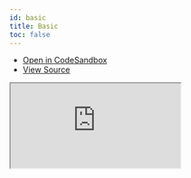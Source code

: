 ```yaml
---
id: basic
title: Basic
toc: false
---
```


- [Open in CodeSandbox](https://codesandbox.io/s/github/TanStack/svelte-query/tree/master/examples/basic)
- [View Source](https://github.com/TanStack/svelte-query/tree/master/examples/basic)

<iframe
  src="https://codesandbox.io/embed/github/TanStack/svelte-query/tree/svelte-query-docs/examples/basic?autoresize=1&fontsize=14&theme=dark"
  title="TanStack/svelte-query: basic"
  sandbox="allow-forms allow-modals allow-popups allow-presentation allow-same-origin allow-scripts"
  style={{
    width: '100%',
    height: '80vh',
    border: '0',
    borderRadius: 8,
    overflow: 'hidden',
    position: 'static',
    zIndex: 0,
  }}
></iframe>
